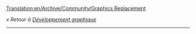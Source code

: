 [[Translation:en/Archive/Community/Graphics Replacement]]

''« Retour à [[fr/Development/NewGRF/Développement des graphismes|Développement graphique]]''
----
{{fr/8bpp Graphics Replacement|Remplacement de graphiques}}
{{fr/Avertissement|Cette page n'est plus maintenue. Toutes les informations relatives au remplacement des graphismes de base OpenGFX se trouve dans son [[fr/Archive/Community/LisezMoi OpenGFX|liser-moi]] ou sur l'espace de développement}}
{{fr/Note|L'historique de OpenGFX est consultable en anglais sur cette page: [[en/Archive/Community/Graphics Replacement]]}}